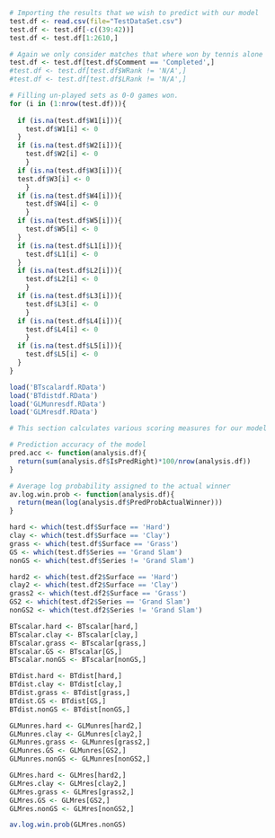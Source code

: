 ```{r}
# Importing the results that we wish to predict with our model
test.df <- read.csv(file="TestDataSet.csv")
test.df <- test.df[-c((39:42))]
test.df <- test.df[1:2610,]

# Again we only consider matches that where won by tennis alone
test.df <- test.df[test.df$Comment == 'Completed',]
#test.df <- test.df[test.df$WRank != 'N/A',]
#test.df <- test.df[test.df$LRank != 'N/A',]

# Filling un-played sets as 0-0 games won.
for (i in (1:nrow(test.df))){
  
  if (is.na(test.df$W1[i])){
    test.df$W1[i] <- 0
  }
  if (is.na(test.df$W2[i])){
    test.df$W2[i] <- 0
    }
  if (is.na(test.df$W3[i])){
  test.df$W3[i] <- 0
    }
  if (is.na(test.df$W4[i])){
    test.df$W4[i] <- 0
    }
  if (is.na(test.df$W5[i])){
    test.df$W5[i] <- 0
  }
  if (is.na(test.df$L1[i])){
    test.df$L1[i] <- 0
  }
  if (is.na(test.df$L2[i])){
    test.df$L2[i] <- 0
    }
  if (is.na(test.df$L3[i])){
    test.df$L3[i] <- 0
    }
  if (is.na(test.df$L4[i])){
    test.df$L4[i] <- 0
    }
  if (is.na(test.df$L5[i])){
    test.df$L5[i] <- 0
  }
}
```

```{r}
load('BTscalardf.RData')
load('BTdistdf.RData')
load('GLMunresdf.RData')
load('GLMresdf.RData')
```

```{r}
# This section calculates various scoring measures for our model

# Prediction accuracy of the model
pred.acc <- function(analysis.df){
  return(sum(analysis.df$IsPredRight)*100/nrow(analysis.df))
}

# Average log probability assigned to the actual winner
av.log.win.prob <- function(analysis.df){
  return(mean(log(analysis.df$PredProbActualWinner)))
}
```

```{r}
hard <- which(test.df$Surface == 'Hard')
clay <- which(test.df$Surface == 'Clay')
grass <- which(test.df$Surface == 'Grass')
GS <- which(test.df$Series == 'Grand Slam')
nonGS <- which(test.df$Series != 'Grand Slam')

hard2 <- which(test.df2$Surface == 'Hard')
clay2 <- which(test.df2$Surface == 'Clay')
grass2 <- which(test.df2$Surface == 'Grass')
GS2 <- which(test.df2$Series == 'Grand Slam')
nonGS2 <- which(test.df2$Series != 'Grand Slam')
```

```{r}
BTscalar.hard <- BTscalar[hard,]
BTscalar.clay <- BTscalar[clay,]
BTscalar.grass <- BTscalar[grass,]
BTscalar.GS <- BTscalar[GS,]
BTscalar.nonGS <- BTscalar[nonGS,]

BTdist.hard <- BTdist[hard,]
BTdist.clay <- BTdist[clay,]
BTdist.grass <- BTdist[grass,]
BTdist.GS <- BTdist[GS,]
BTdist.nonGS <- BTdist[nonGS,]

GLMunres.hard <- GLMunres[hard2,]
GLMunres.clay <- GLMunres[clay2,]
GLMunres.grass <- GLMunres[grass2,]
GLMunres.GS <- GLMunres[GS2,]
GLMunres.nonGS <- GLMunres[nonGS2,]

GLMres.hard <- GLMres[hard2,]
GLMres.clay <- GLMres[clay2,]
GLMres.grass <- GLMres[grass2,]
GLMres.GS <- GLMres[GS2,]
GLMres.nonGS <- GLMres[nonGS2,]
```

```{r}
av.log.win.prob(GLMres.nonGS)
```